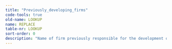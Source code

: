 ```yaml
---
title: "Previously_developing_firms"
code-tools: true
old-name: LOOKUP
name: REPLACE
table-nr: LOOKUP
sort-order: 0
description: "Name of firm previously responsible for the development of the innovation"
---
```

